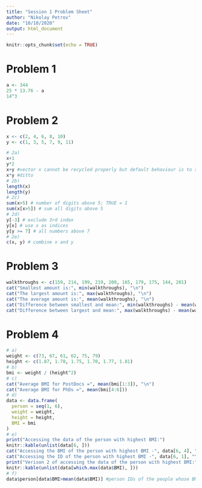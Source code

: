 ```yaml
---
title: "Session 1 Problem Sheet"
author: "Nikolay Petrov"
date: "10/10/2020"
output: html_document
---
```


```r
knitr::opts_chunk$set(echo = TRUE)
```

# Problem 1
```r
a <- 344
25 * 13.76 - a
14^3
```


# Problem 2
```r
x <‐ c(2, 4, 6, 8, 10)
y <- c(1, 3, 5, 7, 9, 11)

# 2a)
x+1
y*2
x+y #vector x cannot be recycled properly but default behaviour is to start the shorter vector from beginning
x*y #ditto
# 2b)
length(x)
length(y)
# 2c)
sum(x>5) # number of digits above 5; TRUE = 1
sum(x[x>5]) # sum all digits above 5
# 2d)
y[-3] # exclude 3rd index
y[x] # use x as indices
y[y >= 7] # all numbers above 7
# 2e)
c(x, y) # combine x and y
```

# Problem 3
```r
walkthroughs <- c(159, 214, 199, 219, 200, 165, 179, 175, 144, 201)
cat("Smallest amount is:", min(walkthroughs), "\n")
cat("The largest amount is:", max(walkthroughs), "\n")
cat("The average amount is:", mean(walkthroughs), "\n")
cat("Difference between smallest and mean:", min(walkthroughs) - mean(walkthroughs), "\n")
cat("Difference between largest and mean:", max(walkthroughs) - mean(walkthroughs), "\n")
```


# Problem 4
```r
# a)
weight <- c(73, 67, 61, 62, 75, 79)
height <- c(1.87, 1.78, 1.75, 1.70, 1.77, 1.81)
# b)
bmi <- weight / (height^2)
# c)
cat("Average BMI for PostDocs =", mean(bmi[1:3]), "\n")
cat("Average BMI for PhDs =", mean(bmi[4:6]))
# d)
data <- data.frame(
  person = seq(1, 6),
  weight = weight,
  height = height,
  BMI = bmi
)
# e)
print("Accessing the data of the person with highest BMI:")
knitr::kable(unlist(data[6, ]))
cat("Accessing the BMI of the person with highest BMI -", data[6, 4], "\n")
cat("Accessing the ID of the person with highest BMI -", data[6, 1], "\n\n")
print("Verison 2 of accessing the data of the person with highest BMI:") 
knitr::kable(unlist(data[which.max(data$BMI), ]))
# f)
data$person[data$BMI>mean(data$BMI)] #person IDs of the people whose BMI is higher than the mean
```

